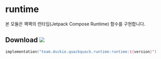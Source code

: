 # runtime

본 모듈은 꽥꽥의 런타임(Jetpack Compose Runtime) 함수를 구현합니다.

## Download ![](https://img.shields.io/maven-central/v/team.duckie.quackquack.runtime/runtime?style=flat-square)

```kotlin
implementation("team.duckie.quackquack.runtime:runtime:${version}")
```